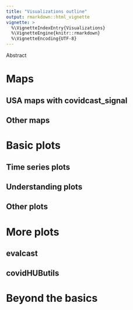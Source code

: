 ```yaml
---
title: "Visualizations outline"
output: rmarkdown::html_vignette
vignette: >
  %\VignetteIndexEntry{Visualizations}
  %\VignetteEngine{knitr::rmarkdown}
  %\VignetteEncoding{UTF-8}
---
```


Abstract

# Maps

## USA maps with covidcast_signal

## Other maps

# Basic plots

## Time series plots

## Understanding plots

## Other plots

# More plots

## evalcast

## covidHUButils

# Beyond the basics
